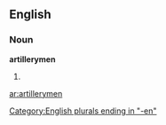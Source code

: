 ==English==

===Noun===
'''artillerymen'''

# {{plural of|[[artilleryman]]}}

[[Category:English plurals ending in "-en"]]

[[ar:artillerymen]]